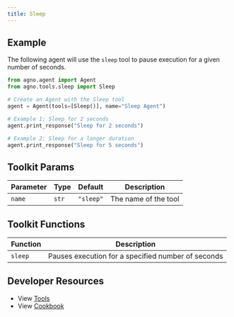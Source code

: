 ```yaml
---
title: Sleep
---
```


## Example

The following agent will use the `sleep` tool to pause execution for a given number of seconds.

```python cookbook/agent_concepts/tools/sleep_tools.py
from agno.agent import Agent
from agno.tools.sleep import Sleep

# Create an Agent with the Sleep tool
agent = Agent(tools=[Sleep()], name="Sleep Agent")

# Example 1: Sleep for 2 seconds
agent.print_response("Sleep for 2 seconds")

# Example 2: Sleep for a longer duration
agent.print_response("Sleep for 5 seconds")
```

## Toolkit Params

| Parameter | Type  | Default   | Description          |
| --------- | ----- | --------- | -------------------- |
| `name`    | `str` | `"sleep"` | The name of the tool |

## Toolkit Functions

| Function | Description                                        |
| -------- | -------------------------------------------------- |
| `sleep`  | Pauses execution for a specified number of seconds |

## Developer Resources

- View [Tools](https://github.com/phidatahq/agno/blob/main/libs/agno/agno/tools/sleep.py)
- View [Cookbook](https://github.com/phidatahq/agno/blob/main/cookbook/agent_concepts/tools/sleep_tools.py)
